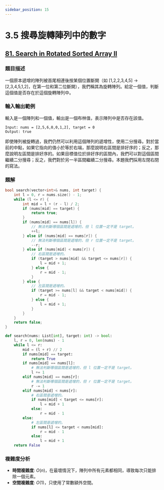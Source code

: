```yaml
---
sidebar_position: 15
---
```


# 3.5 搜尋旋轉陣列中的數字

## [81. Search in Rotated Sorted Array II](https://leetcode.com/problems/search-in-rotated-sorted-array-ii/)

### 題目描述

一個原本遞增的陣列被首尾相連後按某個位置斷開（如 [1,2,2,3,4,5] → [2,3,4,5,1,2]，在第一位和第二位斷開），我們稱其為旋轉陣列。給定一個值，判斷這個值是否存在於這個旋轉陣列中。

### 輸入輸出範例

輸入是一個陣列和一個值，輸出是一個布林值，表示陣列中是否存在該值。

```
Input: nums = [2,5,6,0,0,1,2], target = 0
Output: true
```

即使陣列被旋轉過，我們仍然可以利用這個陣列的遞增性，使用二分搜尋。對於當前的中點，如果它指向的值小於等於右端，那麼說明右區間是排好序的；反之，那麼說明左區間是排好序的。如果目標值位於排好序的區間內，我們可以對這個區間繼續二分搜尋；反之，我們對於另一半區間繼續二分搜尋。本題我們採用左閉右閉的寫法。


### 題解


<Tabs>
<TabItem value="cpp" label="C++">

```cpp
bool search(vector<int>& nums, int target) {
    int l = 0, r = nums.size() - 1;
    while (l <= r) {
        int mid = l + (r - l) / 2;
        if (nums[mid] == target) {
            return true;
        }
        if (nums[mid] == nums[l]) {
            // 無法判斷哪個區間是遞增的，但 l 位置一定不是 target。
            ++l;
        } else if (nums[mid] == nums[r]) {
            // 無法判斷哪個區間是遞增的，但 r 位置一定不是 target。
            --r;
        } else if (nums[mid] < nums[r]) {
            // 右區間是遞增的。
            if (target > nums[mid] && target <= nums[r]) {
                l = mid + 1;
            } else {
                r = mid - 1;
            }
        } else {
            // 左區間是遞增的。
            if (target >= nums[l] && target < nums[mid]) {
                r = mid - 1;
            } else {
                l = mid + 1;
            }
        }
    }
    return false;
}
```

</TabItem>
<TabItem value="py" label="Python">

```py
def search(nums: List[int], target: int) -> bool:
    l, r = 0, len(nums) - 1
    while l <= r:
        mid = (l + r) // 2
        if nums[mid] == target:
            return True
        if nums[mid] == nums[l]:
            # 無法判斷哪個區間是遞增的，但 l 位置一定不是 target。
            l += 1
        elif nums[mid] == nums[r]:
            # 無法判斷哪個區間是遞增的，但 r 位置一定不是 target。
            r -= 1
        elif nums[mid] < nums[r]:
            # 右區間是遞增的。
            if nums[mid] < target <= nums[r]:
                l = mid + 1
            else:
                r = mid - 1
        else:
            # 左區間是遞增的。
            if nums[l] <= target < nums[mid]:
                r = mid - 1
            else:
                l = mid + 1
    return False
```

</TabItem>

</Tabs>

### 複雜度分析

- **時間複雜度**: $O(n)$，在最壞情況下，陣列中所有元素都相同，導致每次只能排除一個元素。
- **空間複雜度**: $O(1)$，只使用了常數額外空間。